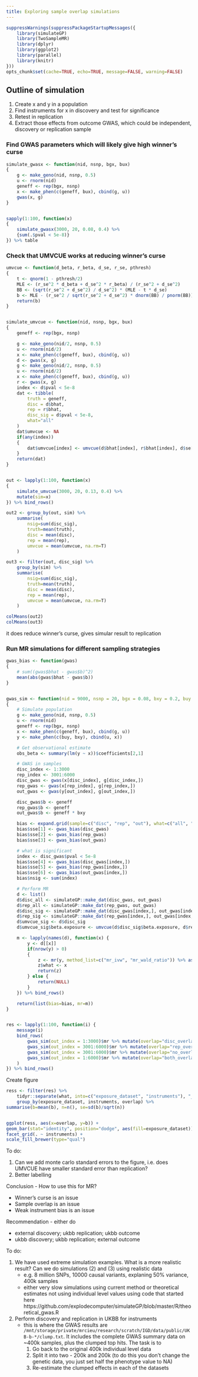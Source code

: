 ```yaml
---
title: Exploring sample overlap simulations
---
```



```r
suppressWarnings(suppressPackageStartupMessages({
	library(simulateGP)
	library(TwoSampleMR)
	library(dplyr)
	library(ggplot2)
	library(parallel)
	library(knitr)
}))
opts_chunk$set(cache=TRUE, echo=TRUE, message=FALSE, warning=FALSE)
```

## Outline of simulation

1. Create x and y in a population
2. Find instruments for x in discovery and test for significance
3. Retest in replication
4. Extract those effects from outcome GWAS, which could be independent, discovery or replication sample



### Find GWAS parameters which will likely give high winner's curse


```r
simulate_gwasx <- function(nid, nsnp, bgx, bux)
{
	g <- make_geno(nid, nsnp, 0.5)
	u <- rnorm(nid)
	geneff <- rep(bgx, nsnp)
	x <- make_phen(c(geneff, bux), cbind(g, u))
	gwas(x, g)
}


sapply(1:100, function(x)
{
	simulate_gwasx(3000, 20, 0.08, 0.4) %>%
	{sum(.$pval < 5e-8)}
}) %>% table
```


### Check that UMVCUE works at reducing winner's curse

```r

umvcue <- function(d_beta, r_beta, d_se, r_se, pthresh)
{
	t <- qnorm(1 - pthresh/2)
	MLE <- (r_se^2 * d_beta + d_se^2 * r_beta) / (r_se^2 + d_se^2)
	BB <- (sqrt(r_se^2 + d_se^2) / d_se^2) * (MLE - t * d_se)
	b <- MLE - (r_se^2 / sqrt(r_se^2 + d_se^2) * dnorm(BB) / pnorm(BB))
	return(b)
}


simulate_umvcue <- function(nid, nsnp, bgx, bux)
{
	geneff <- rep(bgx, nsnp)

	g <- make_geno(nid/2, nsnp, 0.5)
	u <- rnorm(nid/2)
	x <- make_phen(c(geneff, bux), cbind(g, u))
	d <- gwas(x, g)
	g <- make_geno(nid/2, nsnp, 0.5)
	u <- rnorm(nid/2)
	x <- make_phen(c(geneff, bux), cbind(g, u))
	r <- gwas(x, g)
	index <- d$pval < 5e-8
	dat <- tibble(
		truth = geneff,
		disc = d$bhat,
		rep = r$bhat,
		disc_sig = d$pval < 5e-8,
		what="all"
	)
	dat$umvcue <- NA
	if(any(index))
	{
		dat$umvcue[index] <- umvcue(d$bhat[index], r$bhat[index], d$se[index], r$se[index], 5e-8)
	}
	return(dat)
}


out <- lapply(1:100, function(x)
{
	simulate_umvcue(3000, 20, 0.13, 0.4) %>%
	mutate(sim=x)
}) %>% bind_rows()

out2 <- group_by(out, sim) %>%
	summarise(
		nsig=sum(disc_sig), 
		truth=mean(truth),
		disc = mean(disc),
		rep = mean(rep),
		umvcue = mean(umvcue, na.rm=T)
	)

out3 <- filter(out, disc_sig) %>%
	group_by(sim) %>%
	summarise(
		nsig=sum(disc_sig), 
		truth=mean(truth),
		disc = mean(disc),
		rep = mean(rep),
		umvcue = mean(umvcue, na.rm=T)
	)

colMeans(out2)
colMeans(out3)

```

it does reduce winner's curse, gives simular result to replication


### Run MR simulations for different sampling strategies

```r
gwas_bias <- function(gwas)
{
	# sum((gwas$bhat - gwas$b)^2)
	mean(abs(gwas$bhat - gwas$b))
}


gwas_sim <- function(nid = 9000, nsnp = 20, bgx = 0.08, bxy = 0.2, buy = 0.4, bux = 0.4, out_index = 1:3000)
{
	# Simulate population
	g <- make_geno(nid, nsnp, 0.5)
	u <- rnorm(nid)
	geneff <- rep(bgx, nsnp)
	x <- make_phen(c(geneff, bux), cbind(g, u))
	y <- make_phen(c(buy, bxy), cbind(u, x))

	# Get observational estimate
	obs_beta <- summary(lm(y ~ x))$coefficients[2,1]

	# GWAS in samples
	disc_index <- 1:3000
	rep_index <- 3001:6000
	disc_gwas <- gwas(x[disc_index], g[disc_index,])
	rep_gwas <- gwas(x[rep_index], g[rep_index,])
	out_gwas <- gwas(y[out_index], g[out_index,])

	disc_gwas$b <- geneff
	rep_gwas$b <- geneff
	out_gwas$b <- geneff * bxy

	bias <- expand.grid(sample=c("disc", "rep", "out"), what=c("all", "sig"), bias=NA)
	bias$sse[1] <- gwas_bias(disc_gwas)
	bias$sse[2] <- gwas_bias(rep_gwas)
	bias$sse[3] <- gwas_bias(out_gwas)

	# what is significant
	index <- disc_gwas$pval < 5e-8
	bias$sse[4] <- gwas_bias(disc_gwas[index,])
	bias$sse[5] <- gwas_bias(rep_gwas[index,])
	bias$sse[6] <- gwas_bias(out_gwas[index,])
	bias$nsig <- sum(index)

	# Perform MR
	d <- list()
	d$disc_all <- simulateGP::make_dat(disc_gwas, out_gwas)
	d$rep_all <- simulateGP::make_dat(rep_gwas, out_gwas)
	d$disc_sig <- simulateGP::make_dat(disc_gwas[index,], out_gwas[index,])
	d$rep_sig <- simulateGP::make_dat(rep_gwas[index,], out_gwas[index,])
	d$umvcue_sig <- d$disc_sig
	d$umvcue_sig$beta.exposure <- umvcue(d$disc_sig$beta.exposure, d$rep_sig$beta.exposure, d$disc_sig$se.exposure, d$rep_sig$se.exposure, 5e-8)

	m <- lapply(names(d), function(x) {
		y <- d[[x]]
		if(nrow(y) > 0)
		{
			z <- mr(y, method_list=c("mr_ivw", "mr_wald_ratio")) %>% as_tibble()
			z$what <- x
			return(z)
		} else {
			return(NULL)
		}
	}) %>% bind_rows()

	return(list(bias=bias, mr=m))
}


res <- lapply(1:100, function(i) {
	message(i)
	bind_rows(
		gwas_sim(out_index = 1:3000)$mr %>% mutate(overlap="disc_overlap"),
		gwas_sim(out_index = 3001:6000)$mr %>% mutate(overlap="rep_overlap"),
		gwas_sim(out_index = 3001:6000)$mr %>% mutate(overlap="no_overlap"),
		gwas_sim(out_index = 1:6000)$mr %>% mutate(overlap="both_overlap")
	)
}) %>% bind_rows()

```

Create figure

```r
ress <- filter(res) %>%
	tidyr::separate(what, into=c("exposure_dataset", "instruments"), "_") %>%
	group_by(exposure_dataset, instruments, overlap) %>%
summarise(b=mean(b), n=n(), se=sd(b)/sqrt(n))


ggplot(ress, aes(x=overlap, y=b)) +
geom_bar(stat="identity", position="dodge", aes(fill=exposure_dataset)) +
facet_grid(. ~ instruments) +
scale_fill_brewer(type="qual")
```



To do:

1. Can we add monte carlo standard errors to the figure, i.e. does UMVCUE have smaller standard error than replication?
2. Better labelling



Conclusion - How to use this for MR?

- Winner’s curse is an issue
- Sample overlap is an issue
- Weak instrument bias is an issue

Recommendation - either do

- external discovery; ukbb replication; ukbb outcome
- ukbb discovery; ukbb replication; external outcome




To do:

1. We have used extreme simulation examples. What is a more realistic result? Can we do simulations (2) and (3) using realistic data
	- e.g. 8 million SNPs, 10000 causal variants, explaning 50% variance, 400k samples
	- either very slow simulations using current method or theoretical estimates not using individual level values using code that started here https://github.com/explodecomputer/simulateGP/blob/master/R/theoretical_gwas.R
2. Perform discovery and replication in UKBB for instruments
	- this is where the GWAS results are `/mnt/storage/private/mrcieu/research/scratch/IGD/data/public/UKB-b-*/clump.txt`. It includes the complete GWAS summary data on ~400k samples, plus the clumped top hits. The task is to
		1. Go back to the original 400k individual level data
		2. Split it into two - 200k and 200k (to do this you don't change the genetic data, you just set half the phenotype value to NA)
		3. Re-estimate the clumped effects in each of the datasets



